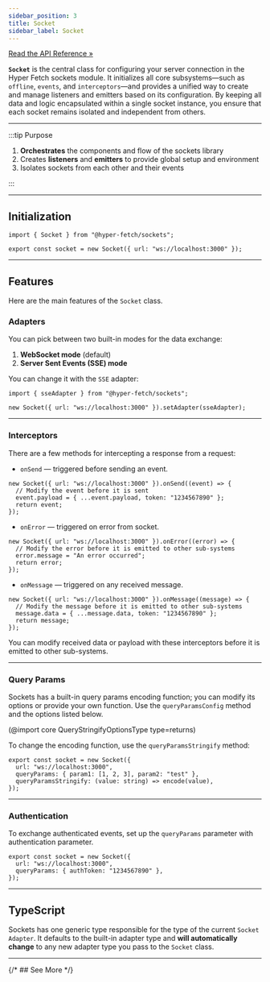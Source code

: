 ```yaml
---
sidebar_position: 3
title: Socket
sidebar_label: Socket
---
```


[Read the API Reference »](/api/sockets/Classes/Socket.mdx)

**`Socket`** is the central class for configuring your server connection in the Hyper Fetch sockets module. It
initializes all core subsystems—such as `offline`, `events`, and `interceptors`—and provides a unified way to create and
manage listeners and emitters based on its configuration. By keeping all data and logic encapsulated within a single
socket instance, you ensure that each socket remains isolated and independent from others.

---

:::tip Purpose

1. **Orchestrates** the components and flow of the sockets library
2. Creates **listeners** and **emitters** to provide global setup and environment
3. Isolates sockets from each other and their events

:::

---

## Initialization

```tsx
import { Socket } from "@hyper-fetch/sockets";

export const socket = new Socket({ url: "ws://localhost:3000" });
```

---

## Features

Here are the main features of the `Socket` class.

### Adapters

You can pick between two built-in modes for the data exchange:

1. **WebSocket mode** (default)
2. **Server Sent Events (SSE) mode**

You can change it with the `SSE` adapter:

```tsx
import { sseAdapter } from "@hyper-fetch/sockets";

new Socket({ url: "ws://localhost:3000" }).setAdapter(sseAdapter);
```

---

### Interceptors

There are a few methods for intercepting a response from a request:

- `onSend` — triggered before sending an event.

```tsx
new Socket({ url: "ws://localhost:3000" }).onSend((event) => {
  // Modify the event before it is sent
  event.payload = { ...event.payload, token: "1234567890" };
  return event;
});
```

- `onError` — triggered on error from socket.

```tsx
new Socket({ url: "ws://localhost:3000" }).onError((error) => {
  // Modify the error before it is emitted to other sub-systems
  error.message = "An error occurred";
  return error;
});
```

- `onMessage` — triggered on any received message.

```tsx
new Socket({ url: "ws://localhost:3000" }).onMessage((message) => {
  // Modify the message before it is emitted to other sub-systems
  message.data = { ...message.data, token: "1234567890" };
  return message;
});
```

You can modify received data or payload with these interceptors before it is emitted to other sub-systems.

---

### Query Params

Sockets has a built-in query params encoding function; you can modify its options or provide your own function. Use the
`queryParamsConfig` method and the options listed below.

(@import core QueryStringifyOptionsType type=returns)

To change the encoding function, use the `queryParamsStringify` method:

```tsx
export const socket = new Socket({
  url: "ws://localhost:3000",
  queryParams: { param1: [1, 2, 3], param2: "test" },
  queryParamsStringify: (value: string) => encode(value),
});
```

---

### Authentication

To exchange authenticated events, set up the `queryParams` parameter with authentication parameter.

```tsx
export const socket = new Socket({
  url: "ws://localhost:3000",
  queryParams: { authToken: "1234567890" },
});
```

<LinkCard
  type="guides"
  title="Authentication guide"
  description="Learn how to set up authentication for your sockets."
  to="/docs/guides/sockets/authentication"
/>

---

## TypeScript

Sockets has one generic type responsible for the type of the current `Socket Adapter`. It defaults to the built-in
adapter type and **will automatically change** to any new adapter type you pass to the `Socket` class.

---

{/* ## See More */}
